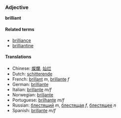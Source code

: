===Adjective===
'''brilliant'''

====Related terms====
*[[brilliance]]
*[[brilliantine]]

====Translations====
*Chinese: [[燦爛]], [[灿烂]]
*Dutch: [[schitterende]]
*French: [[brillant]] ''m'', [[brillante]] ''f''
*German: [[brilliante]]
*Italian: [[brillante]] ''m/f''
*Norwegian: [[briljante]]
*Portuguese: [[brilhante]] ''m/f''
*Russian: [[блестящий]] ''m'', [[блестящая]] ''f'', [[блестящее]] ''n''
*Spanish: [[brillante]] ''m/f''
